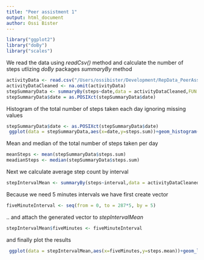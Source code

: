 ```yaml
---
title: "Peer assistment 1"
output: html_document
author: Ossi Bister
---
```

```r
library("ggplot2")
library("doBy")
library("scales")
```

We read the data using *readCsv()* method and calculate the number of steps
utlizing 
*doBy* packages *summaryBy* method

```r
activityData <- read.csv("/Users/ossibister/Development/RepData_PeerAssessment1/activity.csv")
activityDataCleaned <- na.omit(activityData)
stepSummaryData <- summaryBy(steps~date,data = activityDataCleaned,FUN = sum)
stepSummaryData$date = as.POSIXct(stepSummaryData$date)
```


Histogram of the total number of steps taken each day ignoring missing values

```r
stepSummaryData$date <- as.POSIXct(stepSummaryData$date)
 ggplot(data = stepSummaryData,aes(x=date,y=steps.sum))+geom_histogram(stat="identity")+scale_x_datetime(breaks = date_breaks("1 weeks"),                                                                                labels = date_format("%d/%m"))+ggtitle("Total number of steps by day\n at time period 01.10.2013-30.11.2013")
```
Mean and median of the total number of steps taken per day

```r
meanSteps <- mean(stepSummaryData$steps.sum)
meadianSteps <- median(stepSummaryData$steps.sum)
```

Next we calculate average step count by interval
```r
stepIntervalMean <- summaryBy(steps~interval,data = activityDataCleaned,FUN = mean)
```
Because we need 5 minutes intervals we have first create vector
```r
fiveMinuteInterval <- seq(from = 0, to = 287*5, by = 5)
```
.. and attach the generated vector to *stepIntervalMean*
```r
stepIntervalMean$fiveMinutes <- fiveMinuteInterval
```
and finally plot the results
```r
 ggplot(data = stepIntervalMean,aes(x=fiveMinutes,y=steps.mean))+geom_line()
```
